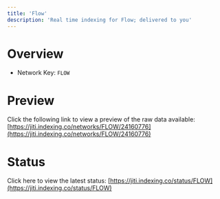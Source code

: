 ```yaml
---
title: 'Flow'
description: 'Real time indexing for Flow; delivered to you'
---
```


# Overview
- Network Key: `FLOW`

# Preview
Click the following link to view a preview of the raw data available: [https://jiti.indexing.co/networks/FLOW/24160776](https://jiti.indexing.co/networks/FLOW/24160776)

# Status
Click here to view the latest status: [https://jiti.indexing.co/status/FLOW](https://jiti.indexing.co/status/FLOW)
